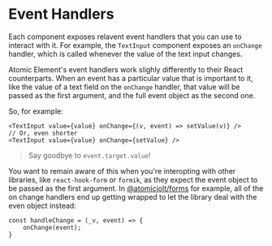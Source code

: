 

<Meta title="Usage/Event Handlers"/>

# Event Handlers

Each component exposes relavent event handlers that you can use to interact with it. For example,
the `TextInput` component exposes an `onChange` handler, which is called whenever the value of the text input changes.


Atomic Element's event handlers work slighly differently to their React counterparts. When an event has a particular value
that is important to it, like the value of a text field on the `onChange` handler, that value will be passed as the first argument,
and the full event object as the second one.

So, for example:

```tsx
<TextInput value={value} onChange={(v, event) => setValue(v)} />
// Or, even shorter
<TextInput value={value} onChange={setValue} />
```
> Say goodbye to `event.target.value`!

You want to remain aware of this when you're interopting with other libraries, like `react-hook-form` or `formik`, as they
expect the event object to be passed as the first argument. In  [@atomicjolt/forms](https://github.com/atomicjolt/atomic-form) for example,
all of the on change handlers end up getting wrapped to let the library deal with the even object instead:

```tsx
const handleChange = (_v, event) => {
    onChange(event);
}
```



